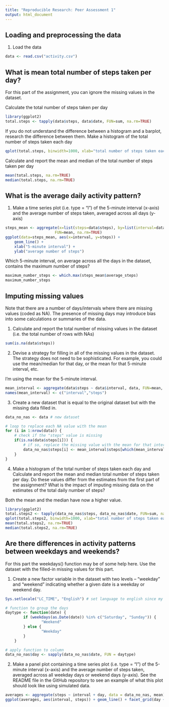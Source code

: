 ```yaml
---
title: "Reproducible Research: Peer Assessment 1"
output: html_document
---
```


## Loading and preprocessing the data

1. Load the data

```r
data <- read.csv("activity.csv")
```


## What is mean total number of steps taken per day?

For this part of the assignment, you can ignore the missing values in the dataset.

Calculate the total number of steps taken per day

```r
library(ggplot2)
total.steps <- tapply(data$steps, data$date, FUN=sum, na.rm=TRUE)
```

If you do not understand the difference between a histogram and a barplot, research the difference between them. Make a histogram of the total number of steps taken each day

```r
qplot(total.steps, binwidth=1000, xlab="total number of steps taken each day")
```

Calculate and report the mean and median of the total number of steps taken per day

```r
mean(total.steps, na.rm=TRUE)
median(total.steps, na.rm=TRUE)
```


## What is the average daily activity pattern?

1. Make a time series plot (i.e. type = "l") of the 5-minute interval (x-axis) and the average number of steps taken, averaged across all days (y-axis)

```r
steps_mean <- aggregate(x=list(steps=data$steps), by=list(interval=data$interval),
                      FUN=mean, na.rm=TRUE)
ggplot(data=steps_mean, aes(x=interval, y=steps)) +
    geom_line() +
    xlab("5-minute interval") +
    ylab("average number of steps")
```

Which 5-minute interval, on average across all the days in the dataset, contains the maximum number of steps?

```r
maximum_number_steps <- which.max(steps_mean$average_steps)
maximum_number_steps
```


## Imputing missing values

Note that there are a number of days/intervals where there are missing values (coded as NA). The presence of missing days may introduce bias into some calculations or summaries of the data.

1. Calculate and report the total number of missing values in the dataset (i.e. the total number of rows with NAs)

```r
sum(is.na(data$steps))
```

2. Devise a strategy for filling in all of the missing values in the dataset. The strategy does not need to be sophisticated. For example, you could use the mean/median for that day, or the mean for that 5-minute interval, etc.

I'm using the mean for the 5-minute interval.

```r
mean_interval <- aggregate(data$steps ~ data$interval, data, FUN=mean, na.rm=T)  # calculate the mean 
names(mean_interval) <- c("interval","steps")
```

3. Create a new dataset that is equal to the original dataset but with the missing data filled in.

```r
data_no_nas <- data # new dataset

# loop to replace each NA value with the mean
for (i in 1:nrow(data)) {
    # check if the "steps" value is missing
    if(is.na(data$steps[i])) {
        # if so, replace the missing value with the mean for that interval
        data_no_nas$steps[i] <- mean_interval$steps[which(mean_interval$interval==data$interval[i])]
    }
}
```


4. Make a histogram of the total number of steps taken each day and Calculate and report the mean and median total number of steps taken per day. Do these values differ from the estimates from the first part of the assignment? What is the impact of imputing missing data on the estimates of the total daily number of steps?

Both the mean and the median have now a higher value.

```r
library(ggplot2)
total.steps2 <- tapply(data_no_nas$steps, data_no_nas$date, FUN=sum, na.rm=TRUE)
qplot(total.steps2, binwidth=1000, xlab="total number of steps taken each day")
mean(total.steps2, na.rm=TRUE)
median(total.steps2, na.rm=TRUE)
```

## Are there differences in activity patterns between weekdays and weekends?

For this part the weekdays() function may be of some help here. Use the dataset with the filled-in missing values for this part.

1. Create a new factor variable in the dataset with two levels – “weekday” and “weekend” indicating whether a given date is a weekday or weekend day.

```r
Sys.setlocale("LC_TIME", "English") # set language to english since my pc is set to a different language

# function to group the days
daytype <- function(date) {
        if (weekdays(as.Date(date)) %in% c("Saturday", "Sunday")) {
                "Weekend"
        } else {
                "Weekday"
        }
  	}

# apply function to column 
data_no_nas$day <- sapply(data_no_nas$date, FUN = daytype)
```

2. Make a panel plot containing a time series plot (i.e. type = "l") of the 5-minute interval (x-axis) and the average number of steps taken, averaged across all weekday days or weekend days (y-axis). See the README file in the GitHub repository to see an example of what this plot should look like using simulated data.

```r
averages <- aggregate(steps ~ interval + day, data = data_no_nas, mean)
ggplot(averages, aes(interval, steps)) + geom_line() + facet_grid(day ~ .) + xlab("5-minute interval") + ylab("Number of steps")
```